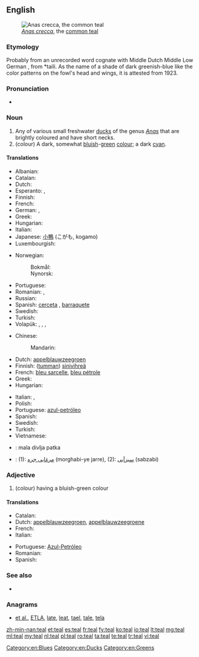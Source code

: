 {{also|TEAL}}
==English==
{{wikipedia}}
[[Image:Sarcelleh 1.jpg|thumb|''[[Anas crecca]]'', the [[common teal]]]]

===Etymology===
Probably from an unrecorded {{etyl|ang|en}} word cognate with Middle Dutch {{term|teling||teal|lang=dum}} Middle Low German {{term|telink|lang=gml}}, from {{etyl|gmw|en}} *taili. As the name of a shade of dark greenish-blue like the color patterns on the fowl's head and wings, it is attested from 1923.

===Pronunciation===
* {{rhymes|iːl}}

===Noun===
{{en-noun}}

# Any of various small freshwater [[duck]]s of the genus ''[[Anas]]'' that are brightly coloured and have short necks.
# (colour) A dark, somewhat [[bluish]]-[[green]] [[color|colour]]; a dark [[cyan]].
#: {{color panel|008888}}

====Translations====
{{trans-top|duck}}
* Albanian: {{t+|sq|bajukë}}
* Catalan: {{t|ca|xarxet comú}}
* Dutch: {{t+|nl|taling|m}}
* Esperanto: {{t|eo|kreko}}, {{t|eo|krekanaso}}
* Finnish: {{t+|fi|tavi}}
* French: {{t+|fr|sarcelle|f}}
* German: {{t|de|Krickente|f}}, {{t|de|Kriekente}}
* Greek: {{t+|el|αγριόπαπια|f|tr=agriópapia}}
* Hungarian: {{t+|hu|réce}}
* Italian: {{t|it|alzavola}}
* Japanese: [[小鴨]] (こがも, kogamo)
* Luxembourgish: {{t|lb|Wanterint|f}}
{{trans-mid}}
* Norwegian:
*: Bokmål: {{t|no|krikkand|m|f}}
*: Nynorsk: {{t|nn|krikkand|f}}
* Portuguese: {{t|pt|patinho|m}}
* Romanian: {{t|ro|lișiță|f}}, {{t|ro|sarselă|f}}
* Russian: {{t+|ru|чирок|m|tr=čirók}}
* Spanish: [[cerceta]] {{g|f}}, [[barraquete]] {{g|m}}
* Swedish: {{t+|sv|kricka|c}}
* Turkish: {{t+|tr|çakırkanat}}
* Volapük: {{qualifier|male or female}} {{t|vo|krek}}, {{t|vo|hikrek|tr=male}}, {{t|vo|jikrek|tr=female}}, {{qualifier|offspring, young}} {{t|vo|krekül}}
{{trans-bottom}}

{{trans-top|colour}}
* Chinese:
*: Mandarin: {{t|cmn|蓝绿色|tr=lán lǜsè|sc=Hani}}
* Dutch: [[appelblauwzeegroen]] {{g|n}}
* Finnish: ([[tumma]]n) [[sinivihreä]]
* French: [[bleu sarcelle]], [[bleu pétrole]]
* Greek: {{t|el|βαθυκύανο|n|tr=vathykýano}}
* Hungarian: {{t+|hu|kékeszöld}}
{{trans-mid}}
* Italian: {{t|it|blu petrolio}}, {{t|it|foglia di tè}}
* Polish: {{t|pl|barwa morska|n}}
* Portuguese: [[azul-petróleo]]
* Spanish: {{t|es|azul petróleo|m}}
* Swedish: {{t|sv|teal}}
* Turkish: {{t+|tr|teal}}
* Vietnamese: {{t|vi|mòng két.}}
{{trans-bottom}}

{{checktrans-top}}
* {{ttbc|sh}}: mala divlja patka {{g|f}}
* {{ttbc|fa}}: (1): [[مرغابی جره]] (morghabi-ye jarre), (2): [[سبزآبی]] (sabzabi)
{{trans-bottom}}

===Adjective===
{{en-adj|er}}

# (colour) having a bluish-green colour

====Translations====
{{trans-top|colour}}
* Catalan: {{t|ca|xarxet}}
* Dutch: [[appelblauwzeegroen]], [[appelblauwzeegroene]]
* French: {{t+|fr|sarcelle|m}}
* Italian: {{t|it|foglia di tè}}
{{trans-mid}}
* Portuguese: [[Azul-Petróleo]]
* Romanian: {{t|ro|albastru-verzui}}
* Spanish: {{t|es|azul petróleo}}
{{trans-bottom}}

===See also===
* {{list:blues/en}}

===Anagrams===
* [[et al.#English|et al.]], [[ETLA#English|ETLA]], [[late#English|late]], [[leat#English|leat]], [[tael#English|tael]], [[tale#English|tale]], [[tela#English|tela]]

[[Category:en:Blues]]
[[Category:en:Ducks]]
[[Category:en:Greens]]

[[zh-min-nan:teal]]
[[et:teal]]
[[es:teal]]
[[fr:teal]]
[[fy:teal]]
[[ko:teal]]
[[io:teal]]
[[lt:teal]]
[[mg:teal]]
[[ml:teal]]
[[my:teal]]
[[nl:teal]]
[[pl:teal]]
[[ro:teal]]
[[ta:teal]]
[[te:teal]]
[[tr:teal]]
[[vi:teal]]